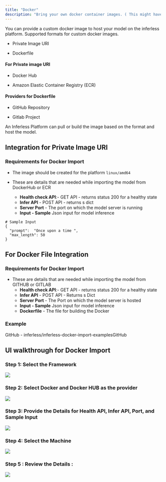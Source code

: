 ```yaml
---
title: "Docker"
description: "Bring your own docker container images. ( This might have higher coldstarts )"
---
```


You can provide a custom docker image to host your model on the inferless platform. Supported formats for custom docker images.

* Private Image URI

* Dockerfile

#### For Private image URI

* Docker Hub

* Amazon Elastic Container Registry (ECR)

#### Providers for Dockerfile

* GitHub Repository

* Gitlab Project


An Inferless Platform can pull or build the image based on the format and host the model.

## Integration for Private Image URI

### Requirements for Docker Import

* The image should be created for the platform `linux/amd64`

* These are details that are needed while importing the model from DockerHub or ECR  
   * **Health check API**:- GET API - returns status 200 for a healthy state  
   * **Infer API** \- POST API - returns s dict  
   * **Server Port** \- The port on which the model server is running  
   * **Input - Sample** Json input for model inference

```
# Sample Input 
{
  "prompt":  "Once upon a time ", 
  "max_length": 50
}
```


## For Docker File Integration

### Requirements for Docker Import

* These are details that are needed while importing the model from GITHUB or GITLAB  
   * **Health check API**:- GET API - returns status 200 for a healthy state  
   * **Infer API** \- POST API - Returns s Dict  
   * **Server Port** \- The Port on which the model server is hosted  
   * **Input - Sample** Json input for model inference  
   * **Dockerfile** \- The file for building the Docker

### Example
<Card icon = "github" href="https://github.com/inferless/inferless-docker-import-examples">
GitHub - inferless/inferless-docker-import-examplesGitHub
</Card>


## UI walkthrough for Docker Import 

### Step 1: Select the Framework 

![](/images/docker1.png)

### Step 2: Select Docker and Docker HUB as the provider

![](/images/docker2.png)

### Step 3: Provide the Details for Health API, Infer API, Port, and Sample Input 

![](/images/docker3.png)

### Step 4: Select the Machine 

![](/images/docker4.png)

### Step 5 : Review the Details : 

![](/images/docker5.png)







